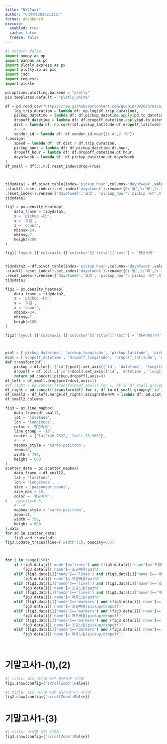 ```yaml
---
title: "NYCTaxi"
author: "이정재(202021333)"
format: dashboard
execute: 
  enabled: true
  cache: false
  freeze: false
---
```


```python
#| output: false
import numpy as np
import pandas as pd
import plotly.express as px
import plotly.io as pio
import json
import requests
import pickle

pd.options.plotting.backend = "plotly"
pio.templates.default = "plotly_white"

df = pd.read_csv("https://raw.githubusercontent.com/guebin/DV2023/main/posts/NYCTaxi.csv").assign(
    log_trip_duration = lambda df: np.log(df.trip_duration),
    pickup_datetime = lambda df: df.pickup_datetime.apply(pd.to_datetime),
    dropoff_datetime = lambda df: df.dropoff_datetime.apply(pd.to_datetime),
    dist = lambda df: np.sqrt((df.pickup_latitude-df.dropoff_latitude)**2 + (df.pickup_longitude-df.dropoff_longitude)**2),
    #---#
    vendor_id = lambda df: df.vendor_id.map({1:'A',2:'B'})
).assign(
    speed = lambda df: df.dist / df.trip_duration,
    pickup_hour = lambda df: df.pickup_datetime.dt.hour,
    dropoff_hour = lambda df: df.dropoff_datetime.dt.hour,
    dayofweek = lambda df: df.pickup_datetime.dt.dayofweek
)
df_small = df[::100].reset_index(drop=True)



tidydata1 = df.pivot_table(index='pickup_hour',columns='dayofweek',values='speed',aggfunc='mean')\
.stack().reset_index().set_index('dayofweek').rename({0:'월',1:'화',2:'수',3:'목',4:'금',5:'토',6:'일'},axis=0)\
.reset_index().rename({'dayofweek':'요일', 'pickup_hour':'pickup 시간',0:'count'},axis=1)
tidydata1

fig1 = px.density_heatmap(
    data_frame = tidydata1,
    x = 'pickup 시간',
    y = '요일',
    z = 'count',
    nbinsx=24,
    nbinsy=7,
    height=300    
)

fig1['layout']['coloraxis']['colorbar']['title']['text'] = '평균속력'


tidydata2 = df.pivot_table(index='pickup_hour',columns='dayofweek',values='dist',aggfunc='mean')\
.stack().reset_index().set_index('dayofweek').rename({0:'월',1:'화',2:'수',3:'목',4:'금',5:'토',6:'일'},axis=0)\
.reset_index().rename({'dayofweek':'요일', 'pickup_hour':'pickup 시간',0:'count'},axis=1)
tidydata1

fig2 = px.density_heatmap(
    data_frame = tidydata2,
    x = 'pickup 시간',
    y = '요일',
    z = 'count',
    nbinsx=24,
    nbinsy=7,
    height=300    
)

fig2['layout']['coloraxis']['colorbar']['title']['text'] = '평균이동거리'



pcol = ['pickup_datetime', 'pickup_longitude', 'pickup_latitude', 'pickup_hour']
dcol = ['dropoff_datetime', 'dropoff_longitude', 'dropoff_latitude', 'dropoff_hour']
def transform(df):
    pickup = df.loc[:,['id']+pcol].set_axis(['id', 'datetime', 'longitude', 'latitude', 'hour'],axis=1).assign(type = 'pickup')
    dropoff = df.loc[:,['id']+dcol].set_axis(['id', 'datetime', 'longitude', 'latitude', 'hour'],axis=1).assign(type = 'dropoff')
    return pd.concat([pickup,dropoff],axis=0)
df_left = df_small.drop(pcol+dcol,axis=1)
#df_right = pd.concat([transform(df_small) for i, df in df_small.groupby('id')]).reset_index(drop=True) ## <-- 여기틀림
df_right = pd.concat([transform(df) for i, df in df_small.groupby('id')]).reset_index(drop=True)
df_small2 = df_left.merge(df_right).assign(평균속력 = lambda df: pd.qcut(df.speed,4,labels=['매우느림','조금느림','조금빠름','매우빠름']))
df_small2.columns

fig3 = px.line_mapbox(
    data_frame=df_small2,
    lat = 'latitude',
    lon = 'longitude',
    color = '평균속력',
    line_group = 'id',
    center = {'lat':40.7322, 'lon':-73.9052},
    #---#
    mapbox_style = 'carto-positron',
    zoom=10,
    width = 750,
    height = 600    
)
scatter_data = px.scatter_mapbox(
    data_frame = df_small2,
    lat = 'latitude',
    lon = 'longitude',
    size = 'passenger_count',
    size_max = 10,
    color = '평균속력',
#    opacity=0.5,
    #---#
    mapbox_style = 'carto-positron',
    zoom=11,
    width = 750,
    height = 600
).data
for sd in scatter_data:
    fig3.add_trace(sd)
fig3.update_traces(line={'width':1}, opacity=0.5)



for i in range(150):
    if (fig3.data[i]['mode']=='lines') and (fig3.data[i]['name']=='조금빠름'):
        fig3.data[i]['name']='조금빠름(path)'
    elif (fig3.data[i]['mode']=='lines') and (fig3.data[i]['name']=='매우빠름'):
        fig3.data[i]['name']='조금빠름(path)'
    elif (fig3.data[i]['mode']=='lines') and (fig3.data[i]['name']=='조금느림'):
        fig3.data[i]['name']='조금느림(path)'
    elif (fig3.data[i]['mode']=='lines') and (fig3.data[i]['name']=='매우느림'):
        fig3.data[i]['name']='매우느림(path)'
    elif (fig3.data[i]['mode']=='markers') and (fig3.data[i]['name']=='조금빠름'):
        fig3.data[i]['name']='조금빠름(pickup/dropoff)'
    elif (fig3.data[i]['mode']=='markers') and (fig3.data[i]['name']=='매우빠름'):
        fig3.data[i]['name']='매우빠름(pickup/dropoff)'
    elif (fig3.data[i]['mode']=='markers') and (fig3.data[i]['name']=='조금느림'):
        fig3.data[i]['name']='조금느림(pickup/dropoff)'
    elif (fig3.data[i]['mode']=='markers') and (fig3.data[i]['name']=='매우느림'):
        fig3.data[i]['name']='매우느림(pickup/dropoff)'
    
    

```

# 기말고사1-(1),(2)

```python
#| title: 요일,시간에 따른 평균속력 시각화        
fig1.show(config={'scrollZoom':False})
```

```python
#| title: 요일,시간에 따른 평균이동거리 시각화        
fig2.show(config={'scrollZoom':False})
```

# 기말고사1-(3)

```python
#| title: 속력별 경로 시각화
fig3.show(config={'scrollZoom':False})
```